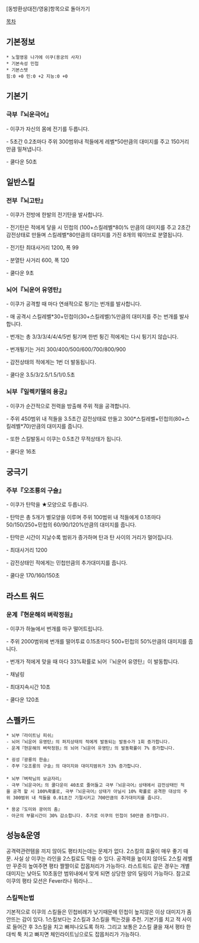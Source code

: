 [동방환상대전/영웅]항목으로 돌아가기

[[목차]]
== 기본정보 ==
 * 노멀영웅 나가에 이쿠(용궁의 사자)
 * 기본속성 민첩
 * 기본스텟
 힘:0 +0 민:0 +2 지능:0 +0

== 기본기 == 

=== 극부『뇌운극어』 ===

- 이쿠가 자신의 몸에 전기를 두릅니다.

- 5초간 0.2초마다 주위 300범위내 적들에게 레벨*50만큼의 대미지를 주고 150거리만큼 밀쳐냅니다.

- 쿨다운 50초
 
== 일반스킬 == 
=== 전부『뇌고탄』 ===

- 이쿠가 전방에 한발의 전기탄을 발사합니다.

- 전기탄은 적에게 닿을 시 민첩의 (100+스킬레벨*80)% 만큼의 대미지를 주고 2초간 감전상태로 만들며 스킬레벨*80만큼의 대미지를 가진 8개의 웨이브로 분열됩니다.

- 전기탄 최대사거리 1200, 폭 99

- 분열탄 사거리 600, 폭 120

- 쿨다운 9초

=== 뇌어『뇌운어 유영탄』 === 

- 이쿠가 공격할 때 마다 연쇄적으로 튕기는 번개를 발사합니다.

- 매 공격시 스킬레벨*30+민첩이(30+스킬레벨)%만큼의 대미지를 주는 번개를 발사합니다.

- 번개는 총 3/3/3/4/4/4/5번 튕기며 한번 튕긴 적에게는 다시 튕기지 않습니다.

- 번개튕기는 거리 300/400/500/600/700/800/900

- 감전상태의 적에게는 1번 더 발동됩니다.

- 쿨다운 3.5/3/2.5/1.5/1/0.5초

=== 뇌부『일렉키델의 용궁』 ===

- 이쿠가 순간적으로 전력을 방출해 주위 적을 공격합니다.

- 주위 450범위 내 적들을 3.5초간 감전상태로 만들고 300*스킬레벨+민첩의(80+스킬레벨*70)만큼의 대미지를 줍니다.

- 또한 스킬발동시 이쿠는 0.5초간 무적상태가 됩니다.
 
- 쿨다운 16초

== 궁극기 ==
=== 주부『오조룡의 구슬』 ===

- 이쿠가 탄막을 ★모양으로 두릅니다.

- 탄막은 총 5개가 별모양을 이루며 주위 100범위 내 적들에게 0.1초마다 50/150/250+민첩의 60/90/120%만큼의 대미지를 줍니다.

- 탄막은 시간이 지날수록 범위가 증가하며 탄과 탄 사이의 거리가 멀어집니다.

- 최대사거리 1200

- 감전상태인 적에게는 민첩만큼의 추가대미지를 줍니다.

- 쿨다운 170/160/150초

== 라스트 워드 ==
=== 운계『현운해의 벼락정원』 ===

- 이쿠가 하늘에서 번개를 마구 떨어트립니다.

- 주위 2000범위에 번개를 떨어투료 0.15초마다 500+민첩의 50%만큼의 대미지를 줍니다.

- 번개가 적에게 맞을 때 마다 33%확률로 뇌어『뇌운어 유영탄』이 발동합니다.

- 채널링

- 최대지속시간 10초

- 쿨다운 120초

== 스펠카드 ==

 * 뇌부『라이트닝 피쉬』
 - 뇌어『뇌운어 유영탄』의 퍼지상태의 적에게 발동되는 발동수가 1회 증가합니다.
 - 운계『현운해의 벼락정원』의 뇌어『뇌운어 유영탄』의 발동확률이 7% 증가합니다.

 * 굉성『광룡의 한숨』
 - 주부『오조룡의 구슬』의 대미지와 대미지범위가 33% 증가합니다.
 
 * 뇌부『벼락님의 보금자리』
 - 극부『뇌운극어』의 쿨다운이 40초로 줄어들고 극부『뇌운극어』상태에서 감전상태인 적을 공격 할 시 100%확률로, 극부『뇌운극어』상태가 아닐시 10% 확률로 공격한 대상의 주위 300범위 내 적들을 0.01초간 기절시키고 700만큼의 추가대미지를 줍니다.

 * 용궁『도미와 광어의 춤』
 - 아군의 부활시간이 30% 감소합니다. 추가로 이쿠의 민첩이 50만큼 증가합니다.

== 성능&운영 ==
공격력관련템을 끼지 않아도 평타치는데는 문제가 없다. 2스킬의 효율이 매우 좋기 때문. 사실 상 이쿠는 라인을 2스킬로도 막을 수 있다. 공격력을 높이지 않아도 2스킬 레벨만 꾸준히 높여주면 평타 짤짤이로 잡몹처리가 가능하다. 라스트워드 같은 경우는 개별대미지는 낮아도 10초동안 범위내에서 맞게 되면 상당한 양의 딜링이 가능하다.
참고로 이쿠의 평타 모션은 Fever라나 뭐라나...

=== 스킬찍는법 ===
기본적으로 이쿠의 스킬들은 민첩비례가 낮기때문에 민첩이 높지않은 이상 대미지가 좀 안뜨는 감이 있다. 1스킬보다는 2스킬과 3스킬을 찍는것을 추천. 기본기를 치고 적 사이로 들어간 후 3스킬을 치고 빠져나오도록 하자. 그리고 보통은 2스킬 쿨을 재서 평타 한대씩 툭 치고 빠지면 체인라이트닝으로도 잡몹처리가 가능하다.
